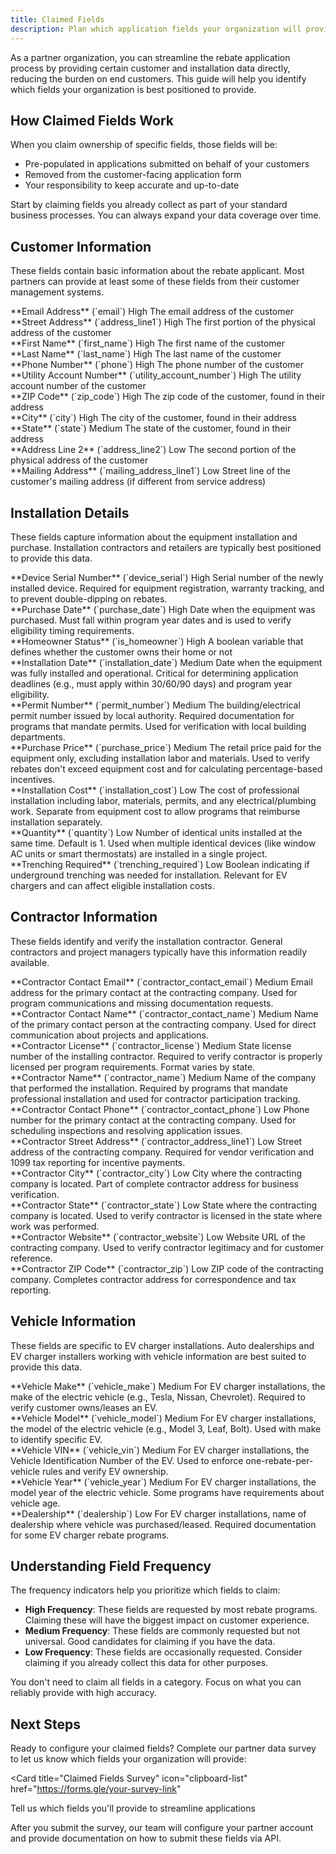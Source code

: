 ```yaml
---
title: Claimed Fields
description: Plan which application fields your organization will provide on behalf of customers
---
```


As a partner organization, you can streamline the rebate application process by providing certain customer and installation data directly, reducing the burden on end customers. This guide will help you identify which fields your organization is best positioned to provide.

## How Claimed Fields Work

When you claim ownership of specific fields, those fields will be:
- Pre-populated in applications submitted on behalf of your customers
- Removed from the customer-facing application form
- Your responsibility to keep accurate and up-to-date

<Tip>
Start by claiming fields you already collect as part of your standard business processes. You can always expand your data coverage over time.
</Tip>

## Customer Information

These fields contain basic information about the rebate applicant. Most partners can provide at least some of these fields from their customer management systems.

<div className="space-y-4">
  <div>
    **Email Address** (`email`) <span className="badge badge-high">High</span>
    The email address of the customer
  </div>
  <div>
    **Street Address** (`address_line1`) <span className="badge badge-high">High</span>
    The first portion of the physical address of the customer
  </div>
  <div>
    **First Name** (`first_name`) <span className="badge badge-high">High</span>
    The first name of the customer
  </div>
  <div>
    **Last Name** (`last_name`) <span className="badge badge-high">High</span>
    The last name of the customer
  </div>
  <div>
    **Phone Number** (`phone`) <span className="badge badge-high">High</span>
    The phone number of the customer
  </div>
  <div>
    **Utility Account Number** (`utility_account_number`) <span className="badge badge-high">High</span>
    The utility account number of the customer
  </div>
  <div>
    **ZIP Code** (`zip_code`) <span className="badge badge-high">High</span>
    The zip code of the customer, found in their address
  </div>
  <div>
    **City** (`city`) <span className="badge badge-high">High</span>
    The city of the customer, found in their address
  </div>
  <div>
    **State** (`state`) <span className="badge badge-medium">Medium</span>
    The state of the customer, found in their address
  </div>
  <div>
    **Address Line 2** (`address_line2`) <span className="badge badge-low">Low</span>
    The second portion of the physical address of the customer
  </div>
  <div>
    **Mailing Address** (`mailing_address_line1`) <span className="badge badge-low">Low</span>
    Street line of the customer's mailing address (if different from service address)
  </div>
</div>

## Installation Details

These fields capture information about the equipment installation and purchase. Installation contractors and retailers are typically best positioned to provide this data.

<div className="space-y-4">
  <div>
    **Device Serial Number** (`device_serial`) <span className="badge badge-high">High</span>
    Serial number of the newly installed device. Required for equipment registration, warranty tracking, and to prevent double-dipping on rebates.
  </div>
  <div>
    **Purchase Date** (`purchase_date`) <span className="badge badge-high">High</span>
    Date when the equipment was purchased. Must fall within program year dates and is used to verify eligibility timing requirements.
  </div>
  <div>
    **Homeowner Status** (`is_homeowner`) <span className="badge badge-high">High</span>
    A boolean variable that defines whether the customer owns their home or not
  </div>
  <div>
    **Installation Date** (`installation_date`) <span className="badge badge-medium">Medium</span>
    Date when the equipment was fully installed and operational. Critical for determining application deadlines (e.g., must apply within 30/60/90 days) and program year eligibility.
  </div>
  <div>
    **Permit Number** (`permit_number`) <span className="badge badge-medium">Medium</span>
    The building/electrical permit number issued by local authority. Required documentation for programs that mandate permits. Used for verification with local building departments.
  </div>
  <div>
    **Purchase Price** (`purchase_price`) <span className="badge badge-medium">Medium</span>
    The retail price paid for the equipment only, excluding installation labor and materials. Used to verify rebates don't exceed equipment cost and for calculating percentage-based incentives.
  </div>
  <div>
    **Installation Cost** (`installation_cost`) <span className="badge badge-low">Low</span>
    The cost of professional installation including labor, materials, permits, and any electrical/plumbing work. Separate from equipment cost to allow programs that reimburse installation separately.
  </div>
  <div>
    **Quantity** (`quantity`) <span className="badge badge-low">Low</span>
    Number of identical units installed at the same time. Default is 1. Used when multiple identical devices (like window AC units or smart thermostats) are installed in a single project.
  </div>
  <div>
    **Trenching Required** (`trenching_required`) <span className="badge badge-low">Low</span>
    Boolean indicating if underground trenching was needed for installation. Relevant for EV chargers and can affect eligible installation costs.
  </div>
</div>

## Contractor Information

These fields identify and verify the installation contractor. General contractors and project managers typically have this information readily available.

<div className="space-y-4">
  <div>
    **Contractor Contact Email** (`contractor_contact_email`) <span className="badge badge-medium">Medium</span>
    Email address for the primary contact at the contracting company. Used for program communications and missing documentation requests.
  </div>
  <div>
    **Contractor Contact Name** (`contractor_contact_name`) <span className="badge badge-medium">Medium</span>
    Name of the primary contact person at the contracting company. Used for direct communication about projects and applications.
  </div>
  <div>
    **Contractor License** (`contractor_license`) <span className="badge badge-medium">Medium</span>
    State license number of the installing contractor. Required to verify contractor is properly licensed per program requirements. Format varies by state.
  </div>
  <div>
    **Contractor Name** (`contractor_name`) <span className="badge badge-medium">Medium</span>
    Name of the company that performed the installation. Required by programs that mandate professional installation and used for contractor participation tracking.
  </div>
  <div>
    **Contractor Contact Phone** (`contractor_contact_phone`) <span className="badge badge-low">Low</span>
    Phone number for the primary contact at the contracting company. Used for scheduling inspections and resolving application issues.
  </div>
  <div>
    **Contractor Street Address** (`contractor_address_line1`) <span className="badge badge-low">Low</span>
    Street address of the contracting company. Required for vendor verification and 1099 tax reporting for incentive payments.
  </div>
  <div>
    **Contractor City** (`contractor_city`) <span className="badge badge-low">Low</span>
    City where the contracting company is located. Part of complete contractor address for business verification.
  </div>
  <div>
    **Contractor State** (`contractor_state`) <span className="badge badge-low">Low</span>
    State where the contracting company is located. Used to verify contractor is licensed in the state where work was performed.
  </div>
  <div>
    **Contractor Website** (`contractor_website`) <span className="badge badge-low">Low</span>
    Website URL of the contracting company. Used to verify contractor legitimacy and for customer reference.
  </div>
  <div>
    **Contractor ZIP Code** (`contractor_zip`) <span className="badge badge-low">Low</span>
    ZIP code of the contracting company. Completes contractor address for correspondence and tax reporting.
  </div>
</div>

## Vehicle Information

These fields are specific to EV charger installations. Auto dealerships and EV charger installers working with vehicle information are best suited to provide this data.

<div className="space-y-4">
  <div>
    **Vehicle Make** (`vehicle_make`) <span className="badge badge-medium">Medium</span>
    For EV charger installations, the make of the electric vehicle (e.g., Tesla, Nissan, Chevrolet). Required to verify customer owns/leases an EV.
  </div>
  <div>
    **Vehicle Model** (`vehicle_model`) <span className="badge badge-medium">Medium</span>
    For EV charger installations, the model of the electric vehicle (e.g., Model 3, Leaf, Bolt). Used with make to identify specific EV.
  </div>
  <div>
    **Vehicle VIN** (`vehicle_vin`) <span className="badge badge-medium">Medium</span>
    For EV charger installations, the Vehicle Identification Number of the EV. Used to enforce one-rebate-per-vehicle rules and verify EV ownership.
  </div>
  <div>
    **Vehicle Year** (`vehicle_year`) <span className="badge badge-medium">Medium</span>
    For EV charger installations, the model year of the electric vehicle. Some programs have requirements about vehicle age.
  </div>
  <div>
    **Dealership** (`dealership`) <span className="badge badge-low">Low</span>
    For EV charger installations, name of dealership where vehicle was purchased/leased. Required documentation for some EV charger rebate programs.
  </div>
</div>

## Understanding Field Frequency

The frequency indicators help you prioritize which fields to claim:

- **High Frequency**: These fields are requested by most rebate programs. Claiming these will have the biggest impact on customer experience.
- **Medium Frequency**: These fields are commonly requested but not universal. Good candidates for claiming if you have the data.
- **Low Frequency**: These fields are occasionally requested. Consider claiming if you already collect this data for other purposes.

<Note>
You don't need to claim all fields in a category. Focus on what you can reliably provide with high accuracy.
</Note>

## Next Steps

Ready to configure your claimed fields? Complete our partner data survey to let us know which fields your organization will provide:

<Card
  title="Claimed Fields Survey"
  icon="clipboard-list"
  href="https://forms.gle/your-survey-link"
>
  Tell us which fields you'll provide to streamline applications
</Card>

After you submit the survey, our team will configure your partner account and provide documentation on how to submit these fields via API.
